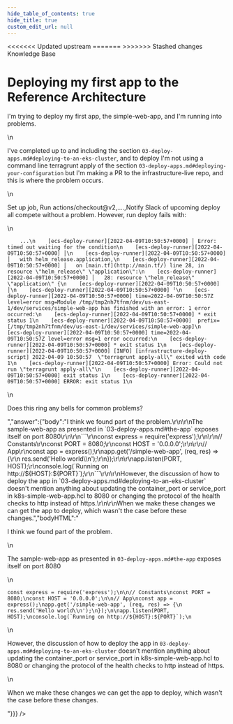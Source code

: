 ```yaml
---
hide_table_of_contents: true
hide_title: true
custom_edit_url: null
---
```



<head>
<<<<<<< Updated upstream
  <link rel="canonical" href="https://github.com/tnn-tnn-tnn-tnn-tnn-gruntwork-io/knowledge-base/discussions/348" />
=======
  <link rel="canonical" href="https://github.com/tnn-gruntwork-io/knowledge-base/discussions/348" />
>>>>>>> Stashed changes
</head>

<CenterLayout>
<span className="searchCategory">Knowledge Base</span>
<h1>Deploying my first app to the Reference Architecture</h1>
<GitHub discussion={{"id":"D_kwDOF8slf84APQ_v","number":348,"author":{"login":"pete0emerson"},"title":"Deploying my first app to the Reference Architecture","body":"I'm trying to deploy my first app, the simple-web-app, and I'm running into problems.\r\n\r\nI've completed up to and including the section `03-deploy-apps.md#deploying-to-an-eks-cluster`, and to deploy I'm not using a command line terragrunt apply of the section `03-deploy-apps.md#deploying-your-configuration` but I'm making a PR to the infrastructure-live repo, and this is where the problem occurs.\r\n\r\nSet up job, Run actions/checkout@v2,....,Notify Slack of upcoming deploy all compete without a problem. However, run deploy fails with:\r\n\r\n```\r\n    ...\r\n    [ecs-deploy-runner][2022-04-09T10:50:57+0000] │ Error: timed out waiting for the condition\r\n    [ecs-deploy-runner][2022-04-09T10:50:57+0000] │\r\n    [ecs-deploy-runner][2022-04-09T10:50:57+0000] │   with helm_release.application,\r\n    [ecs-deploy-runner][2022-04-09T10:50:57+0000] │   on [main.tf](http://main.tf/) line 28, in resource \"helm_release\" \"application\":\r\n    [ecs-deploy-runner][2022-04-09T10:50:57+0000] │   28: resource \"helm_release\" \"application\" {\r\n    [ecs-deploy-runner][2022-04-09T10:50:57+0000] │\r\n    [ecs-deploy-runner][2022-04-09T10:50:57+0000] ╵\r\n    [ecs-deploy-runner][2022-04-09T10:50:57+0000] time=2022-04-09T10:50:57Z level=error msg=Module /tmp/tmp2nh7tfnm/dev/us-east-1/dev/services/simple-web-app has finished with an error: 1 error occurred:\r\n    [ecs-deploy-runner][2022-04-09T10:50:57+0000] * exit status 1\r\n    [ecs-deploy-runner][2022-04-09T10:50:57+0000]  prefix=[/tmp/tmp2nh7tfnm/dev/us-east-1/dev/services/simple-web-app]\r\n    [ecs-deploy-runner][2022-04-09T10:50:57+0000] time=2022-04-09T10:50:57Z level=error msg=1 error occurred:\r\n    [ecs-deploy-runner][2022-04-09T10:50:57+0000] * exit status 1\r\n    [ecs-deploy-runner][2022-04-09T10:50:57+0000] [INFO] [infrastructure-deploy-script] 2022-04-09 10:50:57  \"terragrunt apply-all\" exited with code 1\r\n    [ecs-deploy-runner][2022-04-09T10:50:57+0000] Error: Could not run \"terragrunt apply-all\"\r\n    [ecs-deploy-runner][2022-04-09T10:50:57+0000] exit status 1\r\n    [ecs-deploy-runner][2022-04-09T10:50:57+0000] ERROR: exit status 1\r\n```\r\n\r\nDoes this ring any bells for common problems?","bodyHTML":"<p dir=\"auto\">I'm trying to deploy my first app, the simple-web-app, and I'm running into problems.</p>\n<p dir=\"auto\">I've completed up to and including the section <code class=\"notranslate\">03-deploy-apps.md#deploying-to-an-eks-cluster</code>, and to deploy I'm not using a command line terragrunt apply of the section <code class=\"notranslate\">03-deploy-apps.md#deploying-your-configuration</code> but I'm making a PR to the infrastructure-live repo, and this is where the problem occurs.</p>\n<p dir=\"auto\">Set up job, Run actions/checkout@v2,....,Notify Slack of upcoming deploy all compete without a problem. However, run deploy fails with:</p>\n<div class=\"snippet-clipboard-content notranslate position-relative overflow-auto\" data-snippet-clipboard-copy-content=\"    ...\n    [ecs-deploy-runner][2022-04-09T10:50:57+0000] │ Error: timed out waiting for the condition\n    [ecs-deploy-runner][2022-04-09T10:50:57+0000] │\n    [ecs-deploy-runner][2022-04-09T10:50:57+0000] │   with helm_release.application,\n    [ecs-deploy-runner][2022-04-09T10:50:57+0000] │   on [main.tf](http://main.tf/) line 28, in resource &quot;helm_release&quot; &quot;application&quot;:\n    [ecs-deploy-runner][2022-04-09T10:50:57+0000] │   28: resource &quot;helm_release&quot; &quot;application&quot; {\n    [ecs-deploy-runner][2022-04-09T10:50:57+0000] │\n    [ecs-deploy-runner][2022-04-09T10:50:57+0000] ╵\n    [ecs-deploy-runner][2022-04-09T10:50:57+0000] time=2022-04-09T10:50:57Z level=error msg=Module /tmp/tmp2nh7tfnm/dev/us-east-1/dev/services/simple-web-app has finished with an error: 1 error occurred:\n    [ecs-deploy-runner][2022-04-09T10:50:57+0000] * exit status 1\n    [ecs-deploy-runner][2022-04-09T10:50:57+0000]  prefix=[/tmp/tmp2nh7tfnm/dev/us-east-1/dev/services/simple-web-app]\n    [ecs-deploy-runner][2022-04-09T10:50:57+0000] time=2022-04-09T10:50:57Z level=error msg=1 error occurred:\n    [ecs-deploy-runner][2022-04-09T10:50:57+0000] * exit status 1\n    [ecs-deploy-runner][2022-04-09T10:50:57+0000] [INFO] [infrastructure-deploy-script] 2022-04-09 10:50:57  &quot;terragrunt apply-all&quot; exited with code 1\n    [ecs-deploy-runner][2022-04-09T10:50:57+0000] Error: Could not run &quot;terragrunt apply-all&quot;\n    [ecs-deploy-runner][2022-04-09T10:50:57+0000] exit status 1\n    [ecs-deploy-runner][2022-04-09T10:50:57+0000] ERROR: exit status 1\"><pre class=\"notranslate\"><code class=\"notranslate\">    ...\n    [ecs-deploy-runner][2022-04-09T10:50:57+0000] │ Error: timed out waiting for the condition\n    [ecs-deploy-runner][2022-04-09T10:50:57+0000] │\n    [ecs-deploy-runner][2022-04-09T10:50:57+0000] │   with helm_release.application,\n    [ecs-deploy-runner][2022-04-09T10:50:57+0000] │   on [main.tf](http://main.tf/) line 28, in resource \"helm_release\" \"application\":\n    [ecs-deploy-runner][2022-04-09T10:50:57+0000] │   28: resource \"helm_release\" \"application\" {\n    [ecs-deploy-runner][2022-04-09T10:50:57+0000] │\n    [ecs-deploy-runner][2022-04-09T10:50:57+0000] ╵\n    [ecs-deploy-runner][2022-04-09T10:50:57+0000] time=2022-04-09T10:50:57Z level=error msg=Module /tmp/tmp2nh7tfnm/dev/us-east-1/dev/services/simple-web-app has finished with an error: 1 error occurred:\n    [ecs-deploy-runner][2022-04-09T10:50:57+0000] * exit status 1\n    [ecs-deploy-runner][2022-04-09T10:50:57+0000]  prefix=[/tmp/tmp2nh7tfnm/dev/us-east-1/dev/services/simple-web-app]\n    [ecs-deploy-runner][2022-04-09T10:50:57+0000] time=2022-04-09T10:50:57Z level=error msg=1 error occurred:\n    [ecs-deploy-runner][2022-04-09T10:50:57+0000] * exit status 1\n    [ecs-deploy-runner][2022-04-09T10:50:57+0000] [INFO] [infrastructure-deploy-script] 2022-04-09 10:50:57  \"terragrunt apply-all\" exited with code 1\n    [ecs-deploy-runner][2022-04-09T10:50:57+0000] Error: Could not run \"terragrunt apply-all\"\n    [ecs-deploy-runner][2022-04-09T10:50:57+0000] exit status 1\n    [ecs-deploy-runner][2022-04-09T10:50:57+0000] ERROR: exit status 1\n</code></pre></div>\n<p dir=\"auto\">Does this ring any bells for common problems?</p>","answer":{"body":"I think we found part of the problem.\r\n\r\nThe sample-web-app as presented in `03-deploy-apps.md#the-app` exposes itself on port 8080\r\n\r\n```\r\nconst express = require('express');\r\n\r\n// Constants\r\nconst PORT = 8080;\r\nconst HOST = '0.0.0.0';\r\n\r\n// App\r\nconst app = express();\r\napp.get('/simple-web-app', (req, res) => {\r\n  res.send('Hello world\\n');\r\n});\r\n\r\napp.listen(PORT, HOST);\r\nconsole.log(`Running on http://${HOST}:${PORT}`);\r\n```\r\n\r\nHowever, the discussion of how to deploy the app in `03-deploy-apps.md#deploying-to-an-eks-cluster` doesn't mention anything about updating the container_port or service_port in k8s-simple-web-app.hcl to 8080 or changing the protocol of the health checks to http instead of https.\r\n\r\nWhen we make these changes we can get the app to deploy, which wasn't the case before these changes.","bodyHTML":"<p dir=\"auto\">I think we found part of the problem.</p>\n<p dir=\"auto\">The sample-web-app as presented in <code class=\"notranslate\">03-deploy-apps.md#the-app</code> exposes itself on port 8080</p>\n<div class=\"snippet-clipboard-content notranslate position-relative overflow-auto\" data-snippet-clipboard-copy-content=\"const express = require('express');\n\n// Constants\nconst PORT = 8080;\nconst HOST = '0.0.0.0';\n\n// App\nconst app = express();\napp.get('/simple-web-app', (req, res) =&gt; {\n  res.send('Hello world\\n');\n});\n\napp.listen(PORT, HOST);\nconsole.log(`Running on http://${HOST}:${PORT}`);\"><pre class=\"notranslate\"><code class=\"notranslate\">const express = require('express');\n\n// Constants\nconst PORT = 8080;\nconst HOST = '0.0.0.0';\n\n// App\nconst app = express();\napp.get('/simple-web-app', (req, res) =&gt; {\n  res.send('Hello world\\n');\n});\n\napp.listen(PORT, HOST);\nconsole.log(`Running on http://${HOST}:${PORT}`);\n</code></pre></div>\n<p dir=\"auto\">However, the discussion of how to deploy the app in <code class=\"notranslate\">03-deploy-apps.md#deploying-to-an-eks-cluster</code> doesn't mention anything about updating the container_port or service_port in k8s-simple-web-app.hcl to 8080 or changing the protocol of the health checks to http instead of https.</p>\n<p dir=\"auto\">When we make these changes we can get the app to deploy, which wasn't the case before these changes.</p>"}}} />

</CenterLayout>
  

<!-- ##DOCS-SOURCER-START
{
  "sourcePlugin": "github-discussions",
  "hash": "8c1733ccfee612eabbb423bda260d94b"
}
##DOCS-SOURCER-END -->
